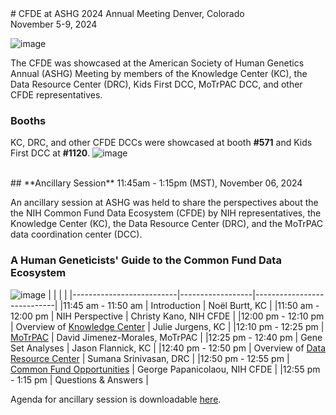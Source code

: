 <div className="my-4">
# CFDE at ASHG 2024 Annual Meeting
Denver, Colorado<br/>
November 5-9, 2024

![image](https://cfde-drc.s3.us-east-2.amazonaws.com/assets/img/ASHG-2024.png)

The CFDE was showcased at the American Society of Human Genetics Annual (ASHG) Meeting by members of the Knowledge Center (KC), the Data Resource Center (DRC), Kids First DCC, MoTrPAC DCC, and other CFDE representatives. 


### Booths
KC, DRC, and other CFDE DCCs were showcased at booth **#571** and Kids First DCC at **#1120**.
![image](https://cfde-drc.s3.us-east-2.amazonaws.com/assets/img/ashg-booth-2024.jpg)

<br/>
## **Ancillary Session**
11:45am - 1:15pm (MST), November 06, 2024

An ancillary session at ASHG was held to share the perspectives about the the NIH Common Fund Data Ecosystem (CFDE) by NIH representatives, the Knowledge Center (KC), the Data Resource Center (DRC), and the MoTrPAC data coordination center (DCC).

### A Human Geneticists' Guide to the Common Fund Data Ecosystem
![image](https://cfde-drc.s3.us-east-2.amazonaws.com/assets/img/ashg-as-2024.jpg)
|                      |                   |                           |
|--------------------------|------------------|----------------------------|
|11:45 am - 11:50 am  |  Introduction | Noël Burtt, KC |
|11:50 am - 12:00 pm  |  NIH Perspective | Christy Kano, NIH CFDE | 
|12:00 pm - 12:10 pm  |  Overview of [Knowledge Center](https://hugeamp.org/r/kc_landing) | Julie Jurgens, KC | 
|12:10 pm - 12:25 pm  |  [MoTrPAC](https://motrpac-data.org/) | David Jimenez-Morales, MoTrPAC |
|12:25 pm - 12:40 pm  |  Gene Set Analyses | Jason Flannick, KC | 
|12:40 pm - 12:50 pm  |  Overview of [Data Resource Center](https://info.cfde.cloud/) | Sumana Srinivasan, DRC | 
|12:50 pm - 12:55 pm  |  [Common Fund Opportunities](https://commonfund.nih.gov/dataecosystem/FundingOpportunities) | George Papanicolaou, NIH CFDE |
|12:55 pm - 1:15 pm  |  Questions & Answers |

Agenda for ancillary session is downloadable [here](https://cfde-drc.s3.us-east-2.amazonaws.com/assets/img/ASHG+2024+CFDE+Ancillary+Session+Agenda.pdf).

</div>